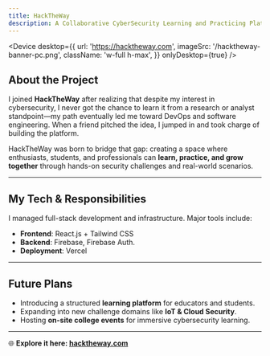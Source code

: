 ```yaml
---
title: HackTheWay
description: A Collaborative CyberSecurity Learning and Practicing Platform I Co‑Created.
---
```


<Device
  desktop={{
    url: 'https://hacktheway.com',
    imageSrc: '/hacktheway-banner-pc.png',
    className: 'w-full h-max',
  }}
  onlyDesktop={true}
/>

## About the Project

I joined **HackTheWay** after realizing that despite my interest in cybersecurity, I never got the chance to learn it from a research or analyst standpoint—my path eventually led me toward DevOps and software engineering. When a friend pitched the idea, I jumped in and took charge of building the platform.

HackTheWay was born to bridge that gap: creating a space where enthusiasts, students, and professionals can **learn, practice, and grow together** through hands-on security challenges and real-world scenarios.

---

## My Tech & Responsibilities

I managed full-stack development and infrastructure.
Major tools include:

- **Frontend**: React.js + Tailwind CSS
- **Backend**: Firebase, Firebase Auth.
- **Deployment**: Vercel

---

## Future Plans

- Introducing a structured **learning platform** for educators and students.
- Expanding into new challenge domains like **IoT & Cloud Security**.
- Hosting **on-site college events** for immersive cybersecurity learning.

---

🌐 **Explore it here: [hacktheway.com](https://hacktheway.com)**
